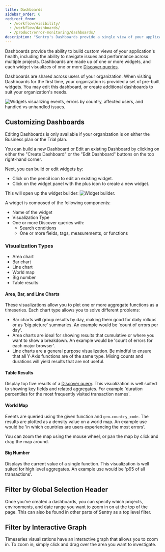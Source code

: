 ```yaml
---
title: Dashboards
sidebar_order: 6
redirect_from:
  - /workflow/visibility/
  - /workflow/dashboards/
  - /product/error-monitoring/dashboards/
description: "Sentry's Dashboards provide a single view of your application's health, including the ability to navigate issues and performance across multiple projects."
---
```


Dashboards provide the ability to build custom views of your application's health, including the ability to navigate issues and performance across multiple projects.
Dashboards are made up of one or more widgets, and each widget visualizes of one or more [Discover queries](/product/discover-queries/).

Dashboards are shared across users of your organization. When visiting Dashboards for the first time, your organization is provided a set of pre-built widgets. You may edit this dashboard, or create additional dashboards to suit your organization's needs.

![Widgets visualizing events, errors by country, affected users, and handled vs unhandled issues.](dashboard.png)

## Customizing Dashboards

<Alert title="Note" level="info">
  Editing Dashboards is only available if your organization is on either the Business plan or the Trial plan.
</Alert>

You can build a new Dashboard or Edit an existing Dashboard by clicking on either the "Create Dashboard" or the "Edit Dashboard" buttons on the top right-hand corner.

Next, you can build or edit widgets by:

- Click on the pencil icon to edit an existing widget.
- Click on the widget panel with the plus icon to create a new widget.

This will open up the widget builder:
![Widget builder.](widget_builder.png)

A widget is composed of the following components:

- Name of the widget
- Visualization Type
- One or more Discover queries with:
  - Search conditions
  - One or more fields, tags, measurements, or functions

### Visualization Types

- Area chart
- Bar chart
- Line chart
- World map
- Big number
- Table results

#### Area, Bar, and Line Charts

These visualizations allow you to plot one or more aggregate functions as
a timeseries. Each chart type allows you to solve different problems:

- Bar charts will group results by day, making them good for daily rollups or
  as 'big picture' summaries. An example would be 'count of errors per day'.
- Area charts are ideal for showing results that cumulative or where you want to
  show a breakdown. An example would be 'count of errors for each major browser'.
- Line charts are a general purpose visualization. Be mindful to ensure that
  all Y-Axis functions are of the same type. Mixing counts and durations will
  yield results that are not useful.

#### Table Results

Display top five results of a [Discover query](/product/discover-queries/). This
visualization is well suited to showing key fields and related aggregates. For
example 'duration percentiles for the most frequently visited transaction
names'.

#### World Map

Events are queried using the given function and `geo.country_code`. The results are plotted as a density value
on a world map. An example use would be 'in which countries are users experiencing the most errors'.

You can zoom the map using the mouse wheel, or pan the map by click and drag the map around.

#### Big Number

Displays the current value of a single function. This visualization is well
suited for high level aggregates. An example use would be 'p95 of all
transactions'.

## Filter by Global Selection Header

Once you've created a dashboards, you can specify which projects, environments,
and date range you want to zoom in on at the top of the page. This can also be
found in other parts of Sentry as a top level filter.

## Filter by Interactive Graph

Timeseries visualizations have an interactive graph that allows you to zoom in.
To zoom in, simply click and drag over the area you want to investigate.
